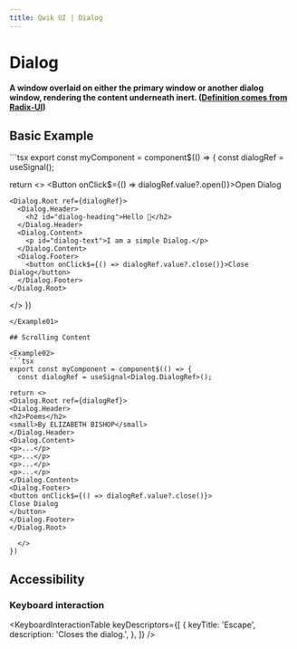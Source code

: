 ```yaml
---
title: Qwik UI | Dialog
---
```



# Dialog

#### A window overlaid on either the primary window or another dialog window, rendering the content underneath inert. ([Definition comes from Radix-UI](https://www.radix-ui.com/docs/primitives/components/dialog))

## Basic Example

<Example01>
```tsx
export const myComponent = component$(() => {
  const dialogRef = useSignal<Dialog.DialogRef>();

return <>
<Button onClick$={() => dialogRef.value?.open()}>Open Dialog</Button>

    <Dialog.Root ref={dialogRef}>
      <Dialog.Header>
        <h2 id="dialog-heading">Hello 👋</h2>
      </Dialog.Header>
      <Dialog.Content>
        <p id="dialog-text">I am a simple Dialog.</p>
      </Dialog.Content>
      <Dialog.Footer>
        <button onClick$={() => dialogRef.value?.close()}>Close Dialog</button>
      </Dialog.Footer>
    </Dialog.Root>

  </>
})
```
</Example01>

## Scrolling Content

<Example02>
```tsx
export const myComponent = component$(() => {
  const dialogRef = useSignal<Dialog.DialogRef>();

return <>
<Dialog.Root ref={dialogRef}>
<Dialog.Header>
<h2>Poems</h2>
<small>By ELIZABETH BISHOP</small>
</Dialog.Header>
<Dialog.Content>
<p>...</p>
<p>...</p>
<p>...</p>
<p>...</p>
</Dialog.Content>
<Dialog.Footer>
<button onClick$={() => dialogRef.value?.close()}>
Close Dialog
</button>
</Dialog.Footer>
</Dialog.Root>

  </>
})
```

</Example02>

## Accessibility

### Keyboard interaction

<KeyboardInteractionTable
  keyDescriptors={[
    {
      keyTitle: 'Escape',
      description: 'Closes the dialog.',
    },
  ]}
/>
